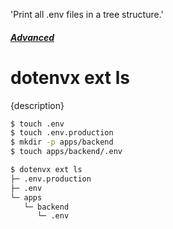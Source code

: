   'Print all .env files in a tree structure.'

##### [Advanced](/docs/advanced)
# dotenvx ext ls

<p className="lead">{description}</p>

```sh
$ touch .env
$ touch .env.production
$ mkdir -p apps/backend
$ touch apps/backend/.env

$ dotenvx ext ls
├─ .env.production
├─ .env
└─ apps
   └─ backend
      └─ .env
```
